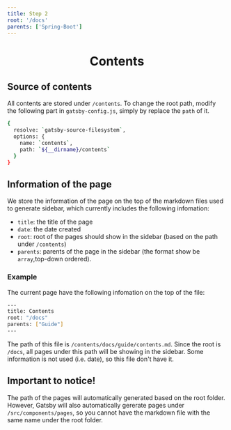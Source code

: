 ```yaml
---
title: Step 2
root: '/docs'
parents: ['Spring-Boot']
---
```


<h1 align="center">Contents</h1>


<Alert type="warning" message="Out of date" closeable={true} />

## Source of contents

All contents are stored under `/contents`. To change the root path, modify the following part in `gatsby-config.js`, simply by replace the `path` of it.

```sh
{
  resolve: `gatsby-source-filesystem`,
  options: {
    name: `contents`,
    path: `${__dirname}/contents`
  }
}
```

## Information of the page

We store the information of the page on the top of the markdown files used to generate sidebar, which currently includes the following infomation:

- `title`: the title of the page
- `date`: the date created
- `root`: root of the pages should show in the sidebar (based on the path under `/contents`)
- `parents`: parents of the page in the sidebar (the format show be `array`,top-down ordered).

### Example

The current page have the following infomation on the top of the file:

```sh
---
title: Contents
root: "/docs"
parents: ["Guide"]
---
```

The path of this file is `/contents/docs/guide/contents.md`. Since the root is `/docs`, all pages under this path will be showing in the sidebar. Some information is not used (i.e. date), so this file don't have it.

## Important to notice!

The path of the pages will automatically generated based on the root folder. However, Gatsby will also automatically gererate pages under `/src/components/pages`, so you cannot have the markdown file with the same name under the root folder.
